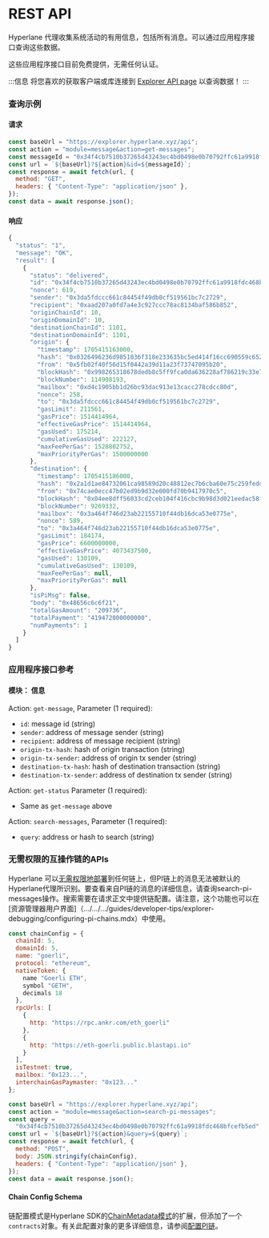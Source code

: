 # REST API

Hyperlane 代理收集系统活动的有用信息，包括所有消息。可以通过应用程序接口查询这些数据。

这些应用程序接口目前免费提供，无需任何认证。

:::信息
将您喜欢的获取客户端或库连接到 [Explorer API page](https://explorer.hyperlane.xyz/api-docs) 以查询数据！
:::

### 查询示例

#### 请求

```javascript
const baseUrl = "https://explorer.hyperlane.xyz/api";
const action = "module=message&action=get-messages";
const messageId = "0x34f4cb7510b37265d43243ec4bd0498e0b70792ffc61a9918fdc468bfcefb5ed";
const url = `${baseUrl}?${action}&id=${messageId}`;
const response = await fetch(url, {
  method: "GET",
  headers: { "Content-Type": "application/json" },
});
const data = await response.json();
```

#### 响应

```js
{
  "status": "1",
  "message": "OK",
  "result": [
    {
      "status": "delivered",
      "id": "0x34f4cb7510b37265d43243ec4bd0498e0b70792ffc61a9918fdc468bfcefb5ed",
      "nonce": 619,
      "sender": "0x3da5fdccc661c84454f49db0cf519561bc7c2729",
      "recipient": "0xaad207a0fd7a4e3c927ccc78ac8134baf586b852",
      "originChainId": 10,
      "originDomainId": 10,
      "destinationChainId": 1101,
      "destinationDomainId": 1101,
      "origin": {
        "timestamp": 1705415163000,
        "hash": "0x0326496236d9851036f318e233635bc5ed414f16cc690559c652b80917689922",
        "from": "0x5fb02f40f56d15f0442a39d11a23f73747095b20",
        "blockHash": "0x998265318678dedb8c5ff9fca0da636228af786219c33e71a9a061e638e4d850",
        "blockNumber": 114908193,
        "mailbox": "0xd4c1905bb1d26bc93dac913e13cacc278cdcc80d",
        "nonce": 258,
        "to": "0x3da5fdccc661c84454f49db0cf519561bc7c2729",
        "gasLimit": 211561,
        "gasPrice": 1514414964,
        "effectiveGasPrice": 1514414964,
        "gasUsed": 175214,
        "cumulativeGasUsed": 222127,
        "maxFeePerGas": 1528802752,
        "maxPriorityPerGas": 1500000000
      },
      "destination": {
        "timestamp": 1705415186000,
        "hash": "0x2a1d1ae84732061ca98589d20c48812ec7b6cba60e75c259fedd067c635dc9c2",
        "from": "0x74cae0ecc47b02ed9b9d32e000fd70b9417970c5",
        "blockHash": "0x04ee8dff56033cd2ceb104f416cbc9b98d3d021eedac58f4b590327839ebcb23",
        "blockNumber": 9269332,
        "mailbox": "0x3a464f746d23ab22155710f44db16dca53e0775e",
        "nonce": 589,
        "to": "0x3a464f746d23ab22155710f44db16dca53e0775e",
        "gasLimit": 184174,
        "gasPrice": 6600000000,
        "effectiveGasPrice": 4073437500,
        "gasUsed": 130109,
        "cumulativeGasUsed": 130109,
        "maxFeePerGas": null,
        "maxPriorityPerGas": null
      },
      "isPiMsg": false,
      "body": "0x48656c6c6f21",
      "totalGasAmount": "209736",
      "totalPayment": "419472000000000",
      "numPayments": 1
    }
  ]
}
```

### 应用程序接口参考

#### 模块： 信息

Action: `get-message`, Parameter (1 required):

- `id`: message id (string)
- `sender`: address of message sender (string)
- `recipient`: address of message recipient (string)
- `origin-tx-hash`: hash of origin transaction (string)
- `origin-tx-sender`: address of origin tx sender (string)
- `destination-tx-hash`: hash of destination transaction (string)
- `destination-tx-sender`: address of destination tx sender (string)

Action: `get-status` Parameter (1 required):

- Same as `get-message` above

Action: `search-messages`, Parameter (1 required):

- `query`: address or hash to search (string)

### 无需权限的互操作链的APIs

Hyperlane 可以[无需权限地部署](.../.../.../deploy-hyperlane.mdx)到任何链上，但PI链上的消息无法被默认的Hyperlane代理所识别。要查看来自PI链的消息的详细信息，请查询search-pi-messages操作。搜索需要在请求正文中提供链配置。请注意，这个功能也可以在[资源管理器用户界面]（.../.../.../guides/developer-tips/explorer-debugging/configuring-pi-chains.mdx）中使用。

```javascript
const chainConfig = {
  chainId: 5,
  domainId: 5,
  name: "goerli",
  protocol: "ethereum",
  nativeToken: {
    name "Goerli ETH",
    symbol "GETH",
    decimals 18
  },
  rpcUrls: [
    {
      http: "https://rpc.ankr.com/eth_goerli"
    },
    {
      http: "https://eth-goerli.public.blastapi.io"
    }
  ],
  isTestnet: true,
  mailbox: "0x123...",
  interchainGasPaymaster: "0x123..."
};

const baseUrl = "https://explorer.hyperlane.xyz/api";
const action = "module=message&action=search-pi-messages";
const query =
  "0x34f4cb7510b37265d43243ec4bd0498e0b70792ffc61a9918fdc468bfcefb5ed";
const url = `${baseUrl}?${action}&query=${query}`;
const response = await fetch(url, {
  method: "POST",
  body: JSON.stringify(chainConfig),
  headers: { "Content-Type": "application/json" },
});
const data = await response.json();
```

#### Chain Config Schema

链配置模式是Hyperlane SDK的[ChainMetadata模式](https://github.com/hyperlane-xyz/hyperlane-monorepo/blob/main/typescript/sdk/src/consts/chainMetadata.ts#L21)的扩展，但添加了一个`contracts`对象。有关此配置对象的更多详细信息，请参阅[配置PI链](../../../guides/developer-tips/explorer-debugging/configuring-pi-chains.mdx)。
